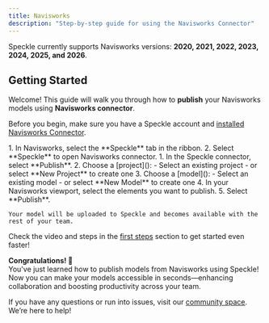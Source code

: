 ```yaml
---
title: Navisworks  
description: "Step-by-step guide for using the Navisworks Connector"
---
```


<Info>Speckle currently supports Navisworks versions: **2020, 2021, 2022, 2023, 2024, 2025, and 2026**.</Info>

## Getting Started

Welcome! This guide will walk you through how to **publish** your Navisworks models using **Navisworks connector**.

<Note> Before you begin, make sure you have a Speckle account and [installed Navisworks Connector](http://localhost:3000/connectors/installation).</Note>

<Steps>
  <Step title="Open Navisworks connector">
    1. In Navisworks, select the **Speckle** tab in the ribbon.
    2. Select **Speckle** to open Navisworks connector.
  </Step>

  <Step title="Publish to Speckle">
    1. In the Speckle connector, select **Publish**.
    2. Choose a [project]():
        - Select an existing project
        - or select **New Project** to create one
    3. Choose a [model]():
        - Select an existing model
        - or select **New Model** to create one
    4. In your Navisworks viewport, select the elements you want to publish.
    5. Select **Publish**.
    
    Your model will be uploaded to Speckle and becomes available with the rest of your team.
  </Step>
</Steps>

<Tip> Check the video and steps in the [first steps](/get-started/quickstart.mdx) section to get started even faster!</Tip>

**Congratulations! 🥳**  
You've just learned how to publish models from Navisworks using Speckle! Now you can make your models accessible in seconds—enhancing collaboration and boosting productivity across your team.

<Info> If you have any questions or run into issues, visit our [community space](https://speckle.community/). We’re here to help!</Info>

<GettingStarted connector_name="Navisworks" connector_versions="2020, 2021, 2022, 2023, 2024, 2025 and 2026" />